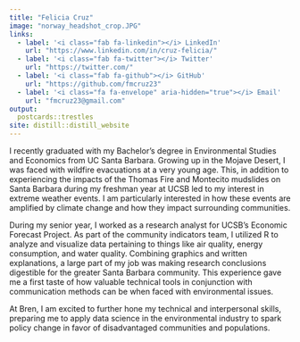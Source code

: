 ```yaml
---
title: "Felicia Cruz"
image: "norway_headshot_crop.JPG"
links:
  - label: '<i class="fab fa-linkedin"></i> LinkedIn'
    url: "https://www.linkedin.com/in/cruz-felicia/"
  - label: '<i class="fab fa-twitter"></i> Twitter'
    url: "https://twitter.com/"
  - label: '<i class="fab fa-github"></i> GitHub'
    url: "https://github.com/fmcruz23"
  - label: '<i class="fa fa-envelope" aria-hidden="true"></i> Email'
    url: "fmcruz23@gmail.com"
output:
  postcards::trestles
site: distill::distill_website
---
```


I recently graduated with my Bachelor’s degree in Environmental Studies and Economics from UC Santa Barbara. Growing up in the Mojave Desert, I was faced with wildfire evacuations at a very young age. This, in addition to experiencing the impacts of the Thomas Fire and Montecito mudslides on Santa Barbara during my freshman year at UCSB led to my interest in extreme weather events. I am particularly interested in how these events are amplified by climate change and how they impact surrounding communities. 

During my senior year, I worked as a research analyst for UCSB’s Economic Forecast Project. As part of the community indicators team, I utilized R to analyze and visualize data pertaining to things like air quality, energy consumption, and water quality. Combining graphics and written explanations, a large part of my job was making research conclusions digestible for the greater Santa Barbara community. This experience gave me a first taste of how valuable technical tools in conjunction with communication methods can be when faced with environmental issues. 

At Bren, I am excited to further hone my technical and interpersonal skills, preparing me to apply data science in the environmental industry to spark policy change in favor of disadvantaged communities and populations.
